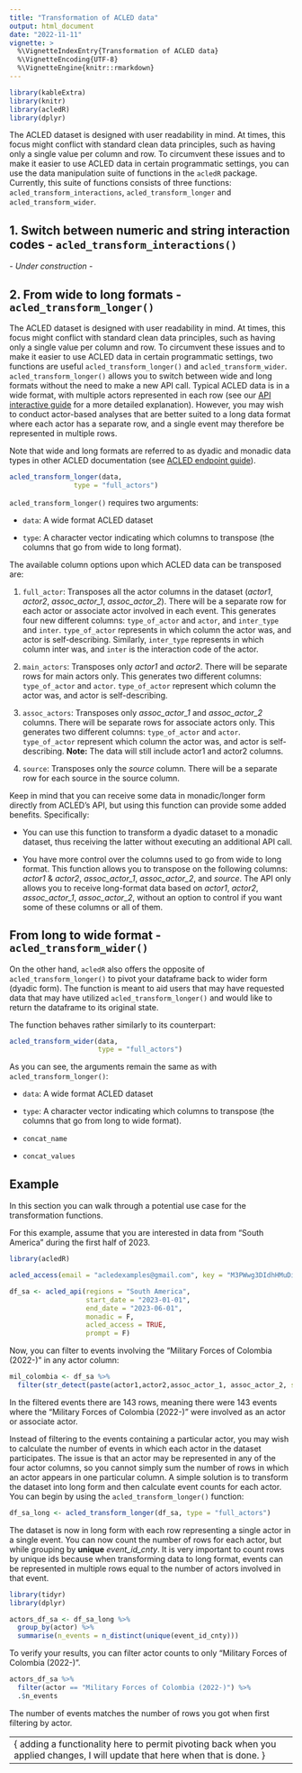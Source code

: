 ```yaml
---
title: "Transformation of ACLED data"
output: html_document
date: "2022-11-11"
vignette: >
  %\VignetteIndexEntry{Transformation of ACLED data}
  %\VignetteEncoding{UTF-8}
  %\VignetteEngine{knitr::rmarkdown}
---
```

```r
library(kableExtra)
library(knitr)
library(acledR)
library(dplyr)
```

The ACLED dataset is designed with user readability in mind. At times, this focus might conflict with standard clean data principles, such as having only a single value per column and row. To circumvent these issues and to make it easier to use ACLED data in certain programmatic settings, you can use the data manipulation suite of functions in the `acledR` package. Currently, this suite of functions consists of three functions: `acled_transform_interactions`, `acled_transform_longer` and `acled_transform_wider`.

## 1. Switch between numeric and string interaction codes - `acled_transform_interactions()`

*- Under construction -*



## 2. From wide to long formats - `acled_transform_longer()`

The ACLED dataset is designed with user readability in mind. At times, this focus might conflict with standard clean data principles, such as having only a single value per column and row. To circumvent these issues and to make it easier to use ACLED data in certain programmatic settings, two functions are useful `acled_transform_longer()` and `acled_transform_wider`. `acled_transform_longer()` allows you to switch between wide and long formats without the need to make a new API call. Typical ACLED data is in a wide format, with multiple actors represented in each row (see our [API interactive guide](https://acled.github.io/ACLED-api-guide/acled_endpoint.html#dyadic-versus-monadic-formats---export_type) for a more detailed explanation). However, you may wish to conduct actor-based analyses that are better suited to a long data format where each actor has a separate row, and a single event may therefore be represented in multiple rows. 

Note that wide and long formats are referred to as dyadic and monadic data types in other ACLED documentation (see [ACLED endpoint guide](https://acled.github.io/ACLED-api-guide/acled_endpoint.html)).

```r

acled_transform_longer(data, 
                type = "full_actors") 

```

`acled_transform_longer()` requires two arguments: 

*   `data`: A wide format ACLED dataset 

*   `type`: A character vector indicating which columns to transpose (the columns that go from wide to long format). 

The available column options upon which ACLED data can be transposed are: 

1.  `full_actor`: Transposes all the actor columns in the dataset (*actor1*, *actor2*, *assoc_actor_1*, *assoc_actor_2*). There will be a separate row for each actor or associate actor involved in each event. This generates four new different columns: `type_of_actor` and `actor`, and `inter_type` and `inter`. `type_of_actor` represents in which column the actor was, and actor is self-describing. Similarly, `inter_type` represents in which column inter was, and `inter` is the interaction code of the actor. 

2.  `main_actors`: Transposes only *actor1* and *actor2*. There will be separate rows for main actors only. This generates two different columns: `type_of_actor` and `actor`. `type_of_actor` represent which column the actor was, and actor is self-describing.

3.  `assoc_actors`: Transposes only *assoc_actor_1* and *assoc_actor_2* columns. There will be separate rows for associate actors only. This generates two different columns: `type_of_actor` and `actor`. `type_of_actor` represent which column the actor was, and actor is self-describing. **Note:** The data will still include actor1 and actor2 columns. 

4.  `source`: Transposes only the *source* column. There will be a separate row for each source in the source column.

Keep in mind that you can receive some data in monadic/longer form directly from ACLED’s API, but using this function can provide some added benefits. Specifically: 

-   You can use this function to transform a dyadic dataset to a monadic dataset, thus receiving the latter without executing an additional API call. 

-   You have more control over the columns used to go from wide to long format. This function allows you to transpose on the following columns: *actor1* & *actor2*, *assoc_actor_1*, *assoc_actor_2*, and *source*. The API only allows you to receive long-format data based on *actor1*, *actor2*, *assoc_actor_1*, *assoc_actor_2*, without an option to control if you want some of these columns or all of them.  


## From long to wide format - `acled_transform_wider()`

On the other hand, `acledR` also offers the opposite of `acled_transform_longer()` to pivot your dataframe back to wider form (dyadic form). The function is meant to aid users that may have requested data that may have utilized `acled_transform_longer()` and would like to return the dataframe to its original state. 

The function behaves rather similarly to its counterpart: 
```r

acled_transform_wider(data,
                      type = "full_actors")

```

As you can see, the arguments remain the same as with `acled_transform_longer()`: 

*   `data`: A wide format ACLED dataset

*   `type`: A character vector indicating which columns to transpose (the columns that go from long to wide format). 

*   `concat_name`

*   `concat_values`


## Example 

In this section you can walk through a potential use case for the transformation functions. 

For this example, assume that you are interested in data from “South America” during the first half of 2023. 

```r

library(acledR)

acled_access(email = "acledexamples@gmail.com", key = "M3PWwg3DIdhHMuDiilp5") 

df_sa <- acled_api(regions = "South America",
                   start_date = "2023-01-01",
                   end_date = "2023-06-01",
                   monadic = F,
                   acled_access = TRUE,
                   prompt = F)
```

Now, you can filter to events involving the "Military Forces of Colombia (2022-)" in any actor column: 

```r

mil_colombia <- df_sa %>%
  filter(str_detect(paste(actor1,actor2,assoc_actor_1, assoc_actor_2, sep = ";"), "Military Forces of Colombia (2022-)"))

```

In the filtered events there are 143 rows, meaning there were 143 events where the "Military Forces of Colombia (2022-)" were involved as an actor or associate actor. 

Instead of filtering to the events containing a particular actor, you may wish to calculate the number of events in which each actor in the dataset participates. The issue is that an actor may be represented in any of the four actor columns, so you cannot simply sum the number of rows in which an actor appears in one particular column. A simple solution is to transform the dataset into long form and then calculate event counts for each actor. You can begin by using the `acled_transform_longer()` function:

```r

df_sa_long <- acled_transform_longer(df_sa, type = "full_actors")

```

The dataset is now in long form with each row representing a single actor in a single event. You can now count the number of rows for each actor, but while grouping by **unique** *event_id_cnty*. It is very important to count rows by unique ids because when transforming data to long format, events can be represented in multiple rows equal to the number of actors involved in that event. 

```r
library(tidyr)
library(dplyr)

actors_df_sa <- df_sa_long %>%
  group_by(actor) %>%
  summarise(n_events = n_distinct(unique(event_id_cnty)))

```

To verify your results, you can filter actor counts to only "Military Forces of Colombia (2022-)". 

```r

actors_df_sa %>%
  filter(actor == "Military Forces of Colombia (2022-)") %>%
  .$n_events
```

The number of events matches the number of rows you got when first filtering by actor. 


----
{ adding a functionality here to permit pivoting back when you applied changes, I will update that here when that is done. }
----
